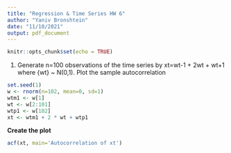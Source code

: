 ```yaml
---
title: "Regression & Time Series HW 6"
author: "Yaniv Bronshtein"
date: "11/10/2021"
output: pdf_document
---
```


```r
knitr::opts_chunk$set(echo = TRUE)
```

1. Generate n=100 observations of the time series by xt=wt-1 + 2wt + wt+1 where
{wt} ~ N(0,1). Plot the sample autocorrelation

```r
set.seed(1)
w <- rnorm(n=102, mean=0, sd=1)
wtm1 <- w[1]
wt <- w[2:101]
wtp1 <- w[102]
xt <- wtm1 + 2 * wt + wtp1
```

**Create the plot**
```r
acf(xt, main='Autocorrelation of xt')
```




